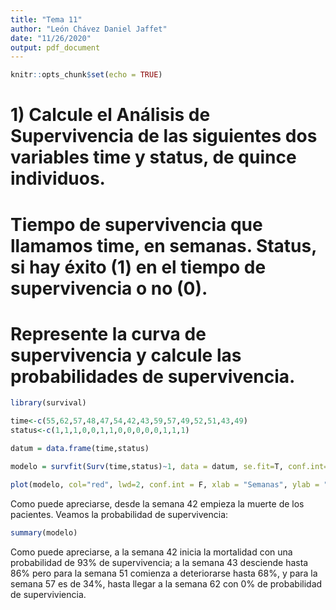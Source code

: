 ```yaml
---
title: "Tema 11"
author: "León Chávez Daniel Jaffet"
date: "11/26/2020"
output: pdf_document
---
```


```r
knitr::opts_chunk$set(echo = TRUE)
```

# 1) Calcule el Análisis de Supervivencia de las siguientes dos variables time y status, de quince individuos.
# Tiempo de supervivencia que llamamos time, en semanas. Status, si hay éxito (1) en el tiempo de supervivencia o no (0). 
# Represente la curva de supervivencia y calcule las probabilidades de supervivencia.

 
```r
library(survival)

time<-c(55,62,57,48,47,54,42,43,59,57,49,52,51,43,49)
status<-c(1,1,1,0,0,1,1,0,0,0,0,0,1,1,1)

datum = data.frame(time,status)

modelo = survfit(Surv(time,status)~1, data = datum, se.fit=T, conf.int=.95,type = "kaplan-meier")

plot(modelo, col="red", lwd=2, conf.int = F, xlab = "Semanas", ylab = "Probabilidad de Supervivencia")

```

Como puede apreciarse, desde la semana 42 empieza la muerte de los pacientes. Veamos la probabilidad de supervivencia:

```r

summary(modelo)

```

Como puede apreciarse, a la semana 42 inicia la mortalidad con una probabilidad de 93% de supervivencia; 
a la semana 43 desciende hasta 86% pero para la semana 51 comienza a deteriorarse hasta 68%, y para la semana 57 
es de 34%, hasta llegar a la semana 62 con 0% de probabilidad de superviviencia.
